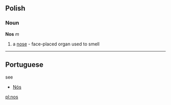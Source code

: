 == Polish ==
=== Noun ===
'''Nos''' ''m''

# a [[nose]] - face-placed organ used to smell

----
== Portuguese ==

see 
* [[Nós]]

[[pl:nos]]